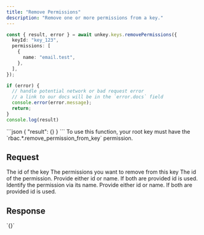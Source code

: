 ```yaml
---
title: "Remove Permissions"
description: "Remove one or more permissions from a key."
---
```



<RequestExample>

```ts
const { result, error } = await unkey.keys.removePermissions({
  keyId: "key_123",
  permissions: [
    {
      name: "email.test",
    },
  ],
});

if (error) {
  // handle potential network or bad request error
  // a link to our docs will be in the `error.docs` field
  console.error(error.message);
  return;
}
console.log(result)

```

</RequestExample>

<ResponseExample>
```json
{
  "result": {}
}
```
</ResponseExample>


<Note>
  To use this function, your root key must have the `rbac.*.remove_permission_from_key` permission.
</Note>

## Request

<ParamField body="keyId" type="string" required>
   The id of the key
</ParamField>

<ParamField body="permissions" type="object[]" required>
  The permissions you want to remove from this key

<Expandable>
<ParamField body="id" type="string">
The id of the permission. Provide either id or name. If both are provided id is used.
</ParamField>
<ParamField body="name" type="string">
Identify the permission via its name. Provide either id or name. If both are provided id is used.
</ParamField>
</Expandable>
</ParamField>

## Response
<ResponseField name="result">
    `{}`
</ResponseField>
